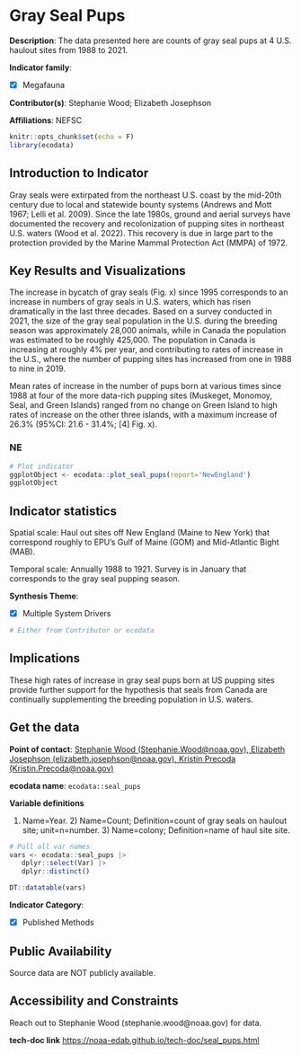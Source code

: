 # Gray Seal Pups

**Description**: The data presented here are counts of gray seal pups at 4 U.S. haulout sites from 1988 to 2021.

**Indicator family**: 

- [X] Megafauna


**Contributor(s)**: Stephanie Wood; Elizabeth Josephson

**Affiliations**: NEFSC

```{r echo=FALSE}
knitr::opts_chunk$set(echo = F)
library(ecodata)
```
## Introduction to Indicator
Gray seals were extirpated from the northeast U.S. coast by the mid-20th century due to local and statewide bounty systems (Andrews and Mott 1967; Lelli et al. 2009). Since the late 1980s, ground and aerial surveys have documented the recovery and recolonization of pupping sites in northeast U.S. waters (Wood et al. 2022). This recovery is due in large part to the protection provided by the Marine Mammal Protection Act (MMPA) of 1972.

## Key Results and Visualizations
The increase in bycatch of gray seals (Fig. x) since 1995 corresponds to an increase in numbers of gray seals in U.S. waters, which has risen dramatically in the last three decades. Based on a survey conducted in 2021, the size of the gray seal population in the U.S. during the breeding season was approximately 28,000 animals, while in Canada the population was estimated to be roughly 425,000. The population in Canada is increasing at roughly 4% per year, and contributing to rates of increase in the U.S., where the number of pupping sites has increased from one in 1988 to nine in 2019.
Mean rates of increase in the number of pups born at various times since 1988 at four of the more data-rich pupping sites (Muskeget, Monomoy, Seal, and Green Islands) ranged from no change on Green Island to high rates of increase on the other three islands, with a maximum increase of 26.3% (95%CI: 21.6 - 31.4%; [4] Fig. x).

### NE

```{r plot_seal_pupsNE}
# Plot indicator
ggplotObject <- ecodata::plot_seal_pups(report='NewEngland')
ggplotObject
```


## Indicator statistics 
Spatial scale: Haul out sites off New England (Maine to New York) that correspond roughly to EPU’s Gulf of Maine (GOM) and Mid-Atlantic Bight (MAB).

Temporal scale: Annually 1988 to 1921. Survey is in January that corresponds to the gray seal pupping season.

**Synthesis Theme**:

- [X] Multiple System Drivers


```{r autostats_seal_pups}
# Either from Contributor or ecodata
```

## Implications
These high rates of increase in gray seal pups born at US pupping sites provide further support for the hypothesis that seals from Canada are continually supplementing the breeding population in U.S. waters.

## Get the data

**Point of contact**: [Stephanie Wood (Stephanie.Wood@noaa.gov), Elizabeth Josephson (elizabeth.josephson@noaa.gov), Kristin Precoda (Kristin.Precoda@noaa.gov)](mailto:Stephanie Wood (Stephanie.Wood@noaa.gov), Elizabeth Josephson (elizabeth.josephson@noaa.gov), Kristin Precoda (Kristin.Precoda@noaa.gov)){.email}

**ecodata name**: `ecodata::seal_pups`

**Variable definitions**

1) Name=Year. 2) Name=Count; Definition=count of gray seals on haulout site; unit=n=number. 3) Name=colony; Definition=name of haul site site.

```{r vars_seal_pups}
# Pull all var names
vars <- ecodata::seal_pups |>
   dplyr::select(Var) |>
   dplyr::distinct()

DT::datatable(vars)
```
**Indicator Category**:

- [X] Published Methods


## Public Availability

Source data are NOT publicly available.

## Accessibility and Constraints

Reach out to Stephanie Wood (stephanie.wood@noaa.gov) for data.

**tech-doc link**
<https://noaa-edab.github.io/tech-doc/seal_pups.html>

